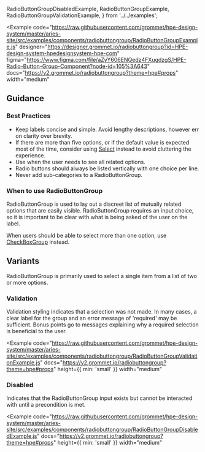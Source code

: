   RadioButtonGroupDisabledExample,
  RadioButtonGroupExample,
  RadioButtonGroupValidationExample,
} from '../../examples';

<Example
  code="https://raw.githubusercontent.com/grommet/hpe-design-system/master/aries-site/src/examples/components/radiobuttongroup/RadioButtonGroupExample.js"
  designer="https://designer.grommet.io/radiobuttongroup?id=HPE-design-system-hpedesignsystem-hpe-com"
  figma="https://www.figma.com/file/aZyY606ENQedz4FXugdzgS/HPE-Radio-Button-Group-Component?node-id=105%3A643"
  docs="https://v2.grommet.io/radiobuttongroup?theme=hpe#props"
  width="medium"
>
  <RadioButtonGroupExample />
</Example>

## Guidance

### Best Practices

- Keep labels concise and simple. Avoid lengthy descriptions, however err on clarity over brevity.
- If there are more than five options, or if the default value is expected most of the time, consider using [Select](/components/select) instead to avoid cluttering the experience.
- Use when the user needs to see all related options.
- Radio buttons should always be listed vertically with one choice per line.
- Never add sub-categories to a RadioButtonGroup.

### When to use RadioButtonGroup

RadioButtonGroup is used to lay out a discreet list of mutually related options that are easily visible. RadioButtonGroup requires an input choice, so it is important to be clear with what is being asked of the user on the label.

When users should be able to select more than one option, use [CheckBoxGroup](/components/checkboxgroup) instead.

## Variants

RadioButtonGroup is primarily used to select a single item from a list of two or more options.

### Validation

Validation styling indicates that a selection was not made. In many cases, a clear label for the group and an error message of 'required' may be sufficient. Bonus points go to messages explaining why a required selection is beneficial to the user.

<Example
  code="https://raw.githubusercontent.com/grommet/hpe-design-system/master/aries-site/src/examples/components/radiobuttongroup/RadioButtonGroupValidationExample.js"
  docs="https://v2.grommet.io/radiobuttongroup?theme=hpe#props"
  height={{ min: 'small' }}
  width="medium"
>
  <RadioButtonGroupValidationExample />
</Example>

### Disabled

Indicates that the RadioButtonGroup input exists but cannot be interacted with until a precondition is met.

<Example
  code="https://raw.githubusercontent.com/grommet/hpe-design-system/master/aries-site/src/examples/components/radiobuttongroup/RadioButtonGroupDisabledExample.js"
  docs="https://v2.grommet.io/radiobuttongroup?theme=hpe#props"
  height={{ min: 'small' }}
  width="medium"
>
  <RadioButtonGroupDisabledExample />
</Example>
